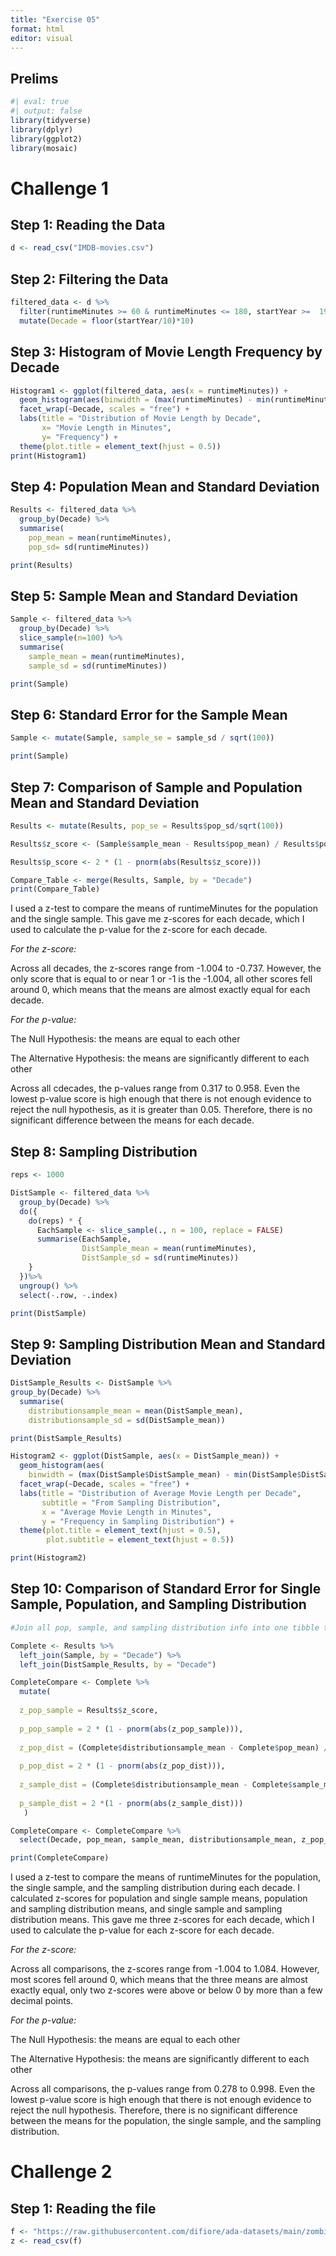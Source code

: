 ```yaml
---
title: "Exercise 05"
format: html
editor: visual
---
```


## Prelims

```r
#| eval: true
#| output: false
library(tidyverse)
library(dplyr)
library(ggplot2)
library(mosaic)
```

# Challenge 1

## Step 1: Reading the Data

```r
d <- read_csv("IMDB-movies.csv")
```

## Step 2: Filtering the Data

```r
filtered_data <- d %>%
  filter(runtimeMinutes >= 60 & runtimeMinutes <= 180, startYear >=  1920 & startYear <= 1979) %>%
  mutate(Decade = floor(startYear/10)*10)
```

## Step 3: Histogram of Movie Length Frequency by Decade

```r
Histogram1 <- ggplot(filtered_data, aes(x = runtimeMinutes)) +
  geom_histogram(aes(binwidth = (max(runtimeMinutes) - min(runtimeMinutes)) / 10), alpha = 0.5) +
  facet_wrap(~Decade, scales = "free") +
  labs(title = "Distribution of Movie Length by Decade", 
       x= "Movie Length in Minutes",
       y= "Frequency") +
  theme(plot.title = element_text(hjust = 0.5))
print(Histogram1)
```

## Step 4: Population Mean and Standard Deviation

```r
Results <- filtered_data %>%
  group_by(Decade) %>%
  summarise(
    pop_mean = mean(runtimeMinutes), 
    pop_sd= sd(runtimeMinutes))

print(Results)
```

## Step 5: Sample Mean and Standard Deviation

```r
Sample <- filtered_data %>%
  group_by(Decade) %>%
  slice_sample(n=100) %>%
  summarise(
    sample_mean = mean(runtimeMinutes), 
    sample_sd = sd(runtimeMinutes))

print(Sample)
```

## Step 6: Standard Error for the Sample Mean

```r
Sample <- mutate(Sample, sample_se = sample_sd / sqrt(100))

print(Sample)
```

## Step 7: Comparison of Sample and Population Mean and Standard Deviation

```r
Results <- mutate(Results, pop_se = Results$pop_sd/sqrt(100))

Results$z_score <- (Sample$sample_mean - Results$pop_mean) / Results$pop_se

Results$p_score <- 2 * (1 - pnorm(abs(Results$z_score)))

Compare_Table <- merge(Results, Sample, by = "Decade")
print(Compare_Table)
```

I used a z-test to compare the means of runtimeMinutes for the population and the single sample. This gave me z-scores for each decade, which I used to calculate the p-value for the z-score for each decade.

*For the z-score:*

Across all decades, the z-scores range from -1.004 to -0.737. However, the only score that is equal to or near 1 or -1 is the -1.004, all other scores fell around 0, which means that the means are almost exactly equal for each decade.

*For the p-value:*

The Null Hypothesis: the means are equal to each other

The Alternative Hypothesis: the means are significantly different to each other

Across all cdecades, the p-values range from 0.317 to 0.958. Even the lowest p-value score is high enough that there is not enough evidence to reject the null hypothesis, as it is greater than 0.05. Therefore, there is no significant difference between the means for each decade.

## Step 8: Sampling Distribution

```r
reps <- 1000

DistSample <- filtered_data %>%
  group_by(Decade) %>%
  do({
    do(reps) * {
      EachSample <- slice_sample(., n = 100, replace = FALSE)
      summarise(EachSample, 
                DistSample_mean = mean(runtimeMinutes),
                DistSample_sd = sd(runtimeMinutes))
    }
  })%>%
  ungroup() %>%
  select(-.row, -.index)

print(DistSample)
```

## Step 9: Sampling Distribution Mean and Standard Deviation

```r
DistSample_Results <- DistSample %>%
group_by(Decade) %>%
  summarise(
    distributionsample_mean = mean(DistSample_mean),
    distributionsample_sd = sd(DistSample_mean))

print(DistSample_Results)

Histogram2 <- ggplot(DistSample, aes(x = DistSample_mean)) +
  geom_histogram(aes(
    binwidth = (max(DistSample$DistSample_mean) - min(DistSample$DistSample_mean)) / 10), alpha = 0.5) +
  facet_wrap(~Decade, scales = "free") +
  labs(title = "Distribution of Average Movie Length per Decade",
       subtitle = "From Sampling Distribution",
       x = "Average Movie Length in Minutes",
       y = "Frequency in Sampling Distribution") +
  theme(plot.title = element_text(hjust = 0.5),
        plot.subtitle = element_text(hjust = 0.5))

print(Histogram2)
```

## Step 10: Comparison of Standard Error for Single Sample, Population, and Sampling Distribution

```r
#Join all pop, sample, and sampling distribution info into one tibble to make it easier...

Complete <- Results %>%
  left_join(Sample, by = "Decade") %>%
  left_join(DistSample_Results, by = "Decade")

CompleteCompare <- Complete %>%
  mutate(
    
  z_pop_sample = Results$z_score,
  
  p_pop_sample = 2 * (1 - pnorm(abs(z_pop_sample))),
  
  z_pop_dist = (Complete$distributionsample_mean - Complete$pop_mean) / Complete$pop_se,
  
  p_pop_dist = 2 * (1 - pnorm(abs(z_pop_dist))),
  
  z_sample_dist = (Complete$distributionsample_mean - Complete$sample_mean) / Complete$distributionsample_sd,
  
  p_sample_dist = 2 *(1 - pnorm(abs(z_sample_dist)))
   ) 

CompleteCompare <- CompleteCompare %>%
  select(Decade, pop_mean, sample_mean, distributionsample_mean, z_pop_sample, p_pop_sample, z_pop_dist, p_pop_dist, z_sample_dist, p_sample_dist)

print(CompleteCompare)
```

I used a z-test to compare the means of runtimeMinutes for the population, the single sample, and the sampling distribution during each decade. I calculated z-scores for population and single sample means, population and sampling distribution means, and single sample and sampling distribution means. This gave me three z-scores for each decade, which I used to calculate the p-value for each z-score for each decade.

*For the z-score:*

Across all comparisons, the z-scores range from -1.004 to 1.084. However, most scores fell around 0, which means that the three means are almost exactly equal, only two z-scores were above or below 0 by more than a few decimal points.

*For the p-value:*

The Null Hypothesis: the means are equal to each other

The Alternative Hypothesis: the means are significantly different to each other

Across all comparisons, the p-values range from 0.278 to 0.998. Even the lowest p-value score is high enough that there is not enough evidence to reject the null hypothesis. Therefore, there is no significant difference between the means for the population, the single sample, and the sampling distribution.

# Challenge 2

## Step 1: Reading the file

```r
f <- "https://raw.githubusercontent.com/difiore/ada-datasets/main/zombies.csv"
z <- read_csv(f)
```
